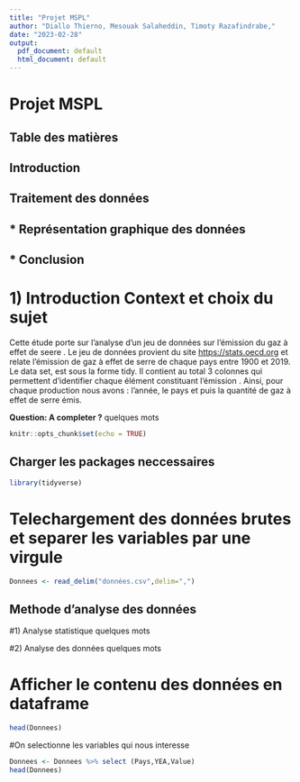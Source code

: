 ```yaml
---
title: "Projet MSPL"
author: "Diallo Thierno, Mesouak Salaheddin, Timoty Razafindrabe,"
date: "2023-02-28"
output:
  pdf_document: default
  html_document: default
---
```


# Projet MSPL

## **Table des matières**

## **Introduction**

## **Traitement des données**

## \* Représentation graphique des données

## \* Conclusion

# **1) Introduction Context et choix du sujet**

Cette étude porte sur l'analyse d'un jeu de données sur l'émission du gaz à effet de seere . Le jeu de données provient du site <https://stats.oecd.org> et relate l'émission de gaz à effet de serre de chaque pays entre 1900 et 2019. Le data set, est sous la forme tidy. Il contient au total 3 colonnes qui permettent d'identifier chaque élément constituant l'émission . Ainsi, pour chaque production nous avons : l'année, le pays et puis la quantité de gaz à effet de serre émis.

**Question: A completer ?** quelques mots

```r
knitr::opts_chunk$set(echo = TRUE)
```

## Charger les packages neccessaires

```r
library(tidyverse)
```

# Telechargement des données brutes et separer les variables par une virgule

```r
Donnees <- read_delim("données.csv",delim=",")
```

## Methode d'analyse des données

#1) Analyse statistique quelques mots

#2) Analyse des données quelques mots

# Afficher le contenu des données en dataframe

```r
head(Donnees)
```

#On selectionne les variables qui nous interesse

```r
Donnees <- Donnees %>% select (Pays,YEA,Value)
head(Donnees)
```

```r

```
